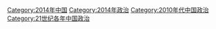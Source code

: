 [[Category:2014年中国|Category:2014年中国]]
[[Category:2014年政治|Category:2014年政治]]
[[Category:2010年代中国政治|Category:2010年代中国政治]]
[[Category:21世纪各年中国政治|Category:21世纪各年中国政治]]